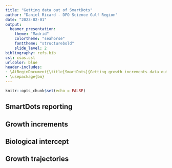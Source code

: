```yaml
---
title: "Getting data out of SmartDots"
author: "Daniel Ricard - DFO Science Gulf Region"
date: "2023-02-01"
output: 
  beamer_presentation:
    theme: "Madrid"
    colortheme: "seahorse"
    fonttheme: "structurebold"
    slide_level: 2
bibliography: refs.bib
csl: csas.csl
urlcolor: blue
header-includes:
- \AtBeginDocument{\title[SmartDots]{Getting growth increments data out of SmartDots}}
- \usepackage{bm}
---
```


```r
knitr::opts_chunk$set(echo = FALSE)
```

## SmartDots reporting

## Growth increments

## Biological intercept

## Growth trajectories

